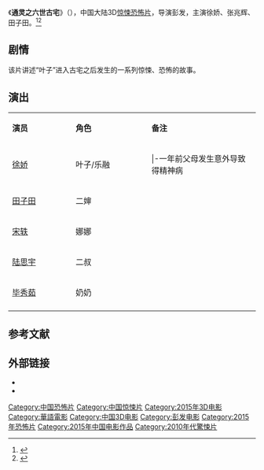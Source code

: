 {{电影信息框
| 片名     = 通灵之六世古宅
| 电影原名 = ''{{lang|en|The Strange House}}''
| 图像     = The Strange House poster.jpg
| 图像说明 = 海报
| 导演     = [[彭发|彭发]]
| 监制     = 
| 制片     = 
| 编剧     = 彭发、黄浩华、李永勤、陈鹏振
| 剧本     = 
| 原著     = 
| 主演     = 徐娇<br>张兆辉<br>田子田
| 主题曲   = 
| 片头曲   = 
| 片尾曲   = 
| 配乐     = 
| 摄影     = 
| 剪辑     = 
| 制片商   = 北京剧魔影业投资管理有限公司<br>云南望天树文化传播有限公司<br>奥飞影业投资（北京）有限公司<br>广州市英明文化传播有限公司北京分公司<br>佛山精鹰传媒股份有限公司<br>广州市品晶影视制作有限公司<br>北京合众天地文化传媒有限公司
| 发行商   = 剧麦
| 上映日期 = {{Film date|2015|7|23|马来西亚、文莱|2015|7|24|中国大陆}}
| 片长     = 87分钟
| 产地     = {{CHNML}}
| 语言     = [[現代標準漢語|国语普通话]]
| 预算     = 
| 票房     = 
| 前集     = 
| 续集     = 
}}
《'''通灵之六世古宅'''》（{{lang-en|''The Strange House''}}），中国大陆3D[[惊悚片|惊悚]][[恐怖片|恐怖片]]，导演彭发，主演徐娇、张兆辉、田子田。<ref>{{cite news|author= |url=http://help.3g.163.com/14/1217/21/ADMSVDCO00964K5G.html |title=通灵之六世古宅曝海报 徐娇扮女鬼恐怖升级|newspaper=网易|accessdate=2015-01-11|date= 2014-12-17}}</ref><ref>{{cite news|author=|url=http://ent.ynet.com/3.1/1412/11/9661384.html|title=3D《通灵》剧照曝光 徐娇张兆辉各怀诡胎|newspaper=北青网|accessdate=2015-01-11|date=2014-12-17|deadurl=yes|archiveurl=https://web.archive.org/web/20160304204104/http://ent.ynet.com/3.1/1412/11/9661384.html|archivedate=2016-03-04}}</ref>

==剧情==
该片讲述“叶子”进入古宅之后发生的一系列惊悚、恐怖的故事。

==演出==
{|class="wikitable" width="20%"
|- style="background:cornflowerblue; color:white" align=center
|style="width:5%"|'''演员'''||style="width:6%"|'''角色'''||style="width:9%"|'''备注'''
|-
| [[徐娇|徐娇]] || 叶子/乐融 ||   
|-一年前父母发生意外导致得精神病
| [[张兆辉|张兆辉]] || 乐梓俊 ||   
|- 
| [[田子田|田子田]] || 二婶 ||   
|- 
| [[宋轶|宋轶]] || 娜娜 ||   
|-
| [[陆思宇|陆思宇]] || 二叔 ||   
|-
| [[毕秀茹|毕秀茹]] || 奶奶 ||   
|- 
|}

==参考文献==
{{reflist}}

== 外部链接==
* {{douban}}
* {{Mtime|218241}}

{{DEFAULTSORT:T通}}
[[Category:中国恐怖片|Category:中国恐怖片]]
[[Category:中国惊悚片|Category:中国惊悚片]]
[[Category:2015年3D电影|Category:2015年3D电影]]
[[Category:華語電影|Category:華語電影]]
[[Category:中国3D电影|Category:中国3D电影]]
[[Category:彭发电影|Category:彭发电影]]
[[Category:2015年恐怖片|Category:2015年恐怖片]]
[[Category:2015年中国电影作品|Category:2015年中国电影作品]]
[[Category:2010年代驚悚片|Category:2010年代驚悚片]]